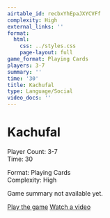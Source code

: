 ```yaml
---
airtable_id: recbxYhEpaJXYCVFf
complexity: High
external_links: ''
format:
  html:
    css: ../styles.css
    page-layout: full
game_format: Playing Cards
players: 3-7
summary: ''
time: '30'
title: Kachufal
type: Language/Social
video_docs: ''
---
```


# Kachufal

:::{.game-info-box}
:::{.game-stats}
:::{.left-stats}
Player Count: 3-7  
Time: 30
:::
:::{.right-stats}
Format: Playing Cards  
Complexity: High
:::
:::
:::

Game summary not available yet.

:::{.game-actions}
<a href="#" class="btn btn-play disabled-button"><i class="fa fa-gamepad"></i> Play the game</a>
<a href="#" class="btn btn-watch disabled-button"><i class="fa fa-video"></i> Watch a video</a>
:::